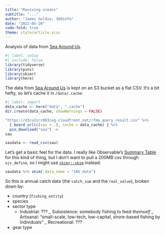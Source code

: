```yaml
---
title: "Reviving oceans"
subtitle: "..."
author: "James Goldie, 360info"
date: "2022-05-20"
code-fold: true
theme: style/article.scss
---
```


Analysis of data from [Sea Around Us](https://www.seaaroundus.org).

```r
#| label: setup
#| include: false
library(tidyverse)
library(pins)
library(skimr)
library(here)
```

The data from [Sea Around Us](https://github.com/UBC-CIC/Sea-Around-Us) is kept on an S3 bucket as a flat CSV. It's a bit hefty, so let's cache it in `/data/.cache`:

```r
#| label: import
data_cache <- here("data", ".cache")
dir.create(data_cache, showWarnings = FALSE)

"https://d3cu2src083cxg.cloudfront.net/rfmo_query_result.csv" %>%
  { board_url(c(sau = .), cache = data_cache) } %>%
  pin_download("sau") ->
sau

saudata <- read_csv(sau)
```

Let's get a basic feel for the data. I really like Observable's [Summary Table](https://observablehq.com/@observablehq/summary-table) for this kind of thing, but I don't want to pull a 200MB csv through `ojs_define`, so I might use [`skimr::skim`](https://docs.ropensci.org/skimr/reference/skim.html) instead:

```r
saudata %>% skim(.data_name = "SAU data")
```

So this is annual catch data (the `catch_sum` and the `real_value`), broken down by:

* country (`fishing_entity`)
* species
* sector type
  - Industrial: ???
  _ Subsistence: somebody fishing to feed _themself_
  _ Artisanal: "small-scale, low-tech, low-capital, shore-based fishing by individuals"
  _ Recreational: ???
* gear type



